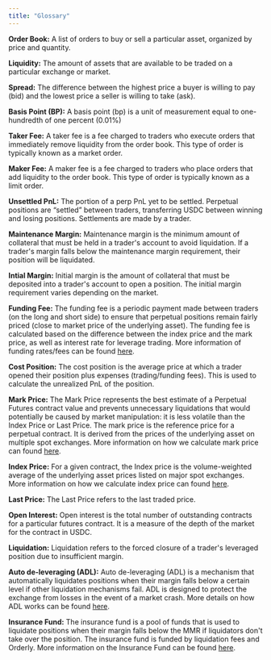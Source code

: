 ```yaml
---
title: "Glossary"
---
```

**Order Book:** A list of orders to buy or sell a particular asset, organized by price and quantity.

**Liquidity:** The amount of assets that are available to be traded on a particular exchange or market.

**Spread:** The difference between the highest price a buyer is willing to pay (bid) and the lowest price a seller is willing to take (ask).

**Basis Point (BP):** A basis point (bp) is a unit of measurement equal to one-hundredth of one percent (0.01%)

**Taker Fee:** A taker fee is a fee charged to traders who execute orders that immediately remove liquidity from the order book. This type of order is typically known as a market order.

**Maker Fee:** A maker fee is a fee charged to traders who place orders that add liquidity to the order book. This type of order is typically known as a limit order.

**Unsettled PnL:** The portion of a perp PnL yet to be settled. Perpetual positions are “settled” between traders, transferring USDC between winning and losing positions. Settlements are made by a trader. 

**Maintenance Margin:** Maintenance margin is the minimum amount of collateral that must be held in a trader's account to avoid liquidation. If a trader's margin falls below the maintenance margin requirement, their position will be liquidated.

**Intial Margin:** Initial margin is the amount of collateral that must be deposited into a trader's account to open a position. The initial margin requirement varies depending on the market.

**Funding Fee:** The funding fee is a periodic payment made between traders (on the long and short side) to ensure that perpetual positions remain fairly priced (close to market price of the underlying asset). The funding fee is calculated based on the difference between the index price and the mark price, as well as interest rate for leverage trading. More information of funding rates/fees can be found [here](/trade-on-orderly/perpetual-futures/funding-rate).

**Cost Position:** The cost position is the average price at which a trader opened their position plus expenses (trading/funding fees). This is used to calculate the unrealized PnL of the position.

**Mark Price:** The Mark Price represents the best estimate of a Perpetual Futures contract value and prevents unnecessary liquidations that would potentially be caused by market manipulation: it is less volatile than the Index Price or Last Price. The mark price is the reference price for a perpetual contract. It is derived from the prices of the underlying asset on multiple spot exchanges. More information on how we calculate mark price can found [here](/trade-on-orderly/perpetual-futures/mark-price-index-price-and-last-price#mark-price).

**Index Price:** For a given contract, the Index price is the volume-weighted average of the underlying asset prices listed on major spot exchanges. More information on how we calculate index price can found [here](/trade-on-orderly/perpetual-futures/mark-price-index-price-and-last-price#index-price).

**Last Price:** The Last Price refers to the last traded price.

**Open Interest:** Open interest is the total number of outstanding contracts for a particular futures contract. It is a measure of the depth of the market for the contract in USDC.

**Liquidation:** Liquidation refers to the forced closure of a trader's leveraged position due to insufficient margin.

**Auto de-leveraging (ADL):** Auto de-leveraging (ADL) is a mechanism that automatically liquidates positions when their margin falls below a certain level if other liquidation mechanisms fail. ADL is designed to protect the exchange from losses in the event of a market crash. More details on how ADL works can be found [here](/trade-on-orderly/perpetual-futures/insurance-fund-and-adl#adl).

**Insurance Fund:** The insurance fund is a pool of funds that is used to liquidate positions when their margin falls below the MMR if liquidators don't take over the position. The insurance fund is funded by liquidation fees and Orderly. More information on the Insurance Fund can be found [here](/trade-on-orderly/perpetual-futures/insurance-fund-and-adl).